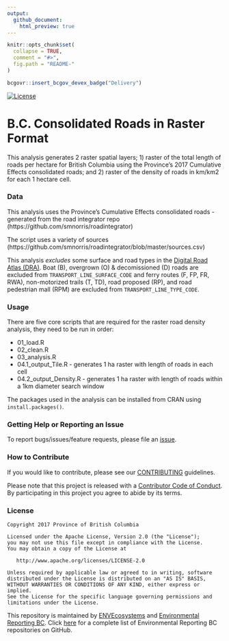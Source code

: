 ```yaml
---
output:
  github_document:
    html_preview: true
---
```


<!-- README.md is generated from README.Rmd. Please edit that file -->

```r
knitr::opts_chunk$set(
  collapse = TRUE,
  comment = "#>",
  fig.path = "README-"
)
```

```r
bcgovr::insert_bcgov_devex_badge("Delivery")
```
[![License](https://img.shields.io/badge/License-Apache%202.0-blue.svg)](https://opensource.org/licenses/Apache-2.0)

# B.C. Consolidated Roads in Raster Format
This analysis generates 2 raster spatial layers; 1)  raster of the total length of roads per hectare for British Columbia using the Province's 2017 Cumulative Effects consolidated roads; and 2) raster of the density of roads in km/km2 for each 1 hectare cell.

### Data

This analysis uses the Province's Cumulative Effects consolidated roads - generated from the road integrator repo  (https://github.com/smnorris/roadintegrator)

The script uses a variety of sources (https://github.com/smnorris/roadintegrator/blob/master/sources.csv)

This analysis _excludes_ some surface and road types in the [Digital Road Atlas (DRA) ](https://catalogue.data.gov.bc.ca/dataset/bb060417-b6e6-4548-b837-f9060d94743e). Boat (B), overgrown (O) & decomissioned (D) roads are excluded from ```TRANSPORT_LINE_SURFACE_CODE``` and ferry routes (F, FP, FR, RWA), non-motorized trails (T, TD), road proposed (RP), and road pedestrian mall (RPM) are excluded from ```TRANSPORT_LINE_TYPE_CODE```.


### Usage

There are five core scripts that are required for the raster road density analysis, they need to be run in order:

- 01_load.R
- 02_clean.R
- 03_analysis.R
- 04.1_output_Tile.R - generates 1 ha raster with length of roads in each cell
- 04.2_output_Density.R - generates 1 ha raster with length of roads within a 1km diameter search window

The packages used in the analysis can be installed from CRAN using `install.packages()`.

### Getting Help or Reporting an Issue

To report bugs/issues/feature requests, please file an [issue](https://github.com/bcgov/bc-raster-roads/issues/).

### How to Contribute

If you would like to contribute, please see our [CONTRIBUTING](CONTRIBUTING.md) guidelines.

Please note that this project is released with a [Contributor Code of Conduct](CODE_OF_CONDUCT.md). By participating in this project you agree to abide by its terms.

### License

    Copyright 2017 Province of British Columbia

    Licensed under the Apache License, Version 2.0 (the "License");
    you may not use this file except in compliance with the License.
    You may obtain a copy of the License at 

       http://www.apache.org/licenses/LICENSE-2.0

    Unless required by applicable law or agreed to in writing, software
    distributed under the License is distributed on an "AS IS" BASIS,
    WITHOUT WARRANTIES OR CONDITIONS OF ANY KIND, either express or implied.
    See the License for the specific language governing permissions and
    limitations under the License.
    
This repository is maintained by [ENVEcosystems](https://github.com/orgs/bcgov/teams/envecosystems/members) and [Environmental Reporting BC](http://www2.gov.bc.ca/gov/content?id=FF80E0B985F245CEA62808414D78C41B). Click [here](https://github.com/bcgov/EnvReportBC-RepoList) for a complete list of Environmental Reporting BC repositories on GitHub. 
